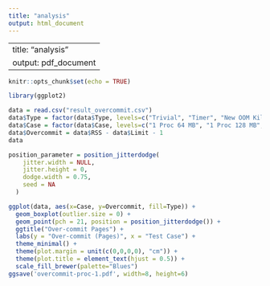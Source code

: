 ```yaml
---
title: "analysis"
output: html_document
---
```

---
title: "analysis"
output: pdf_document
---

```r
knitr::opts_chunk$set(echo = TRUE)
```

```r
library(ggplot2)
```

```r
data = read.csv("result_overcommit.csv")
data$Type = factor(data$Type, levels=c("Trivial", "Timer", "New OOM Killer"))
data$Case = factor(data$Case, levels=c("1 Proc 64 MB", "1 Proc 128 MB", "4 Proc 64 MB", "4 Proc 128 MB"))
data$Overcommit = data$RSS - data$Limit - 1
data
```

```r
position_parameter = position_jitterdodge(
    jitter.width = NULL,
    jitter.height = 0,
    dodge.width = 0.75,
    seed = NA
  )

ggplot(data, aes(x=Case, y=Overcommit, fill=Type)) + 
  geom_boxplot(outlier.size = 0) +
  geom_point(pch = 21, position = position_jitterdodge()) +
  ggtitle("Over-commit Pages") +
  labs(y = "Over-commit (Pages)", x = "Test Case") +
  theme_minimal() +
  theme(plot.margin = unit(c(0,0,0,0), "cm")) +
  theme(plot.title = element_text(hjust = 0.5)) +
  scale_fill_brewer(palette="Blues")
ggsave('overcommit-proc-1.pdf', width=8, height=6)
```
